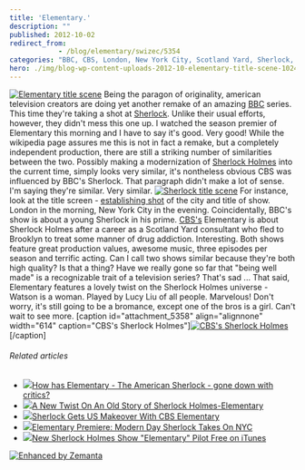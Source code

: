 ```yaml
---
title: 'Elementary.'
description: ""
published: 2012-10-02
redirect_from: 
            - /blog/elementary/swizec/5354
categories: "BBC, CBS, London, New York City, Scotland Yard, Sherlock, Sherlock Holmes, Uncategorized"
hero: ./img/blog-wp-content-uploads-2012-10-elementary-title-scene-1024x576.png
---
```

[![Elementary title scene](./img/blog-wp-content-uploads-2012-10-elementary-title-scene-1024x576.png "Elementary title scene")](http://swizec.com/blog/wp-content/uploads/2012/10/elementary-title-scene.png) Being the paragon of originality, american television creators are doing yet another remake of an amazing [BBC](http://www.bbc.co.uk/ "BBC") series. This time they&#x27;re taking a shot at [Sherlock](http://en.wikipedia.org/wiki/Sherlock_%28TV_series%29 "Sherlock (TV series)"). Unlike their usual efforts, however, they didn&#x27;t mess this one up. I watched the season premier of Elementary this morning and I have to say it&#x27;s good. Very good! While the wikipedia page assures me this is not in fact a remake, but a completely independent production, there are still a striking number of similarities between the two. Possibly making a modernization of [Sherlock Holmes](http://en.wikipedia.org/wiki/Sherlock_Holmes "Sherlock Holmes") into the current time, simply looks very similar, it&#x27;s nontheless obvious CBS was influenced by BBC&#x27;s Sherlock. That paragraph didn&#x27;t make a lot of sense. I&#x27;m saying they&#x27;re similar. Very similar. [![Sherlock title scene](./img/blog-wp-content-uploads-2012-10-sherlock-title-scene-1024x577.png "Sherlock title scene")](http://swizec.com/blog/wp-content/uploads/2012/10/sherlock-title-scene.png) For instance, look at the title screen - [establishing shot](http://en.wikipedia.org/wiki/Establishing_shot "Establishing shot") of the city and title of show. London in the morning, New York City in the evening. Coincidentally, BBC&#x27;s show is about a young Sherlock in his prime. [CBS&#x27;s](http://www.cbs.com/ "CBS") Elementary is about Sherlock Holmes after a career as a Scotland Yard consultant who fled to Brooklyn to treat some manner of drug addiction. Interesting. Both shows feature great production values, awesome music, three episodes per season and terrific acting. Can I call two shows similar because they&#x27;re both high quality? Is that a thing? Have we really gone so far that &quot;being well made&quot; is a recognizable trait of a television series? That&#x27;s sad ... That said, Elementary features a lovely twist on the Sherlock Holmes universe - Watson is a woman. Played by Lucy Liu of all people. Marvelous! Don&#x27;t worry, it&#x27;s still going to be a bromance, except one of the bros is a girl. Can&#x27;t wait to see more. \[caption id=&quot;attachment_5358&quot; align=&quot;alignnone&quot; width=&quot;614&quot; caption=&quot;CBS&#x27;s Sherlock Holmes&quot;][![CBS&#x27;s Sherlock Holmes](./img/blog-wp-content-uploads-2012-10-cbs-sherlock-holmes-1024x583.png "CBS&#x27;s Sherlock Holmes")](http://swizec.com/blog/wp-content/uploads/2012/10/cbs-sherlock-holmes.png)\[/caption]

###### Related articles

- [![](http://i.zemanta.com/noimg_67_80_80.jpg)](http://www.contactmusic.com/news/how-has-elementary-the-american-sherlock-gone-down-with-critics_3302739)[How has Elementary - The American Sherlock - gone down with critics?](http://www.contactmusic.com/news/how-has-elementary-the-american-sherlock-gone-down-with-critics_3302739)
- [![](http://i.zemanta.com/114676614_80_80.jpg)](http://brouhaha-access.com/2012/09/26/a-new-twist-on-an-old-story-of-sherlock-holmes-elementary/)[A New Twist On An Old Story of Sherlock Holmes-Elementary](http://brouhaha-access.com/2012/09/26/a-new-twist-on-an-old-story-of-sherlock-holmes-elementary/)
- [![](http://i.zemanta.com/108782354_80_80.jpg)](http://blog.films.ie/2012/08/sherlock-gets-us-makeover-with-cbs-elementary.html)[Sherlock Gets US Makeover With CBS Elementary](http://blog.films.ie/2012/08/sherlock-gets-us-makeover-with-cbs-elementary.html)
- [![](http://i.zemanta.com/noimg_12_80_80.jpg)](http://www.rr.com/tv/topic/article/rr/51528047/75608447/Elementary_Premiere_Modern_Day_Sherlock_Takes_On)[Elementary Premiere: Modern Day Sherlock Takes On NYC](http://www.rr.com/tv/topic/article/rr/51528047/75608447/Elementary_Premiere_Modern_Day_Sherlock_Takes_On)
- [![](http://i.zemanta.com/115208896_80_80.jpg)](http://www.geardiary.com/2012/09/28/new-sherlock-holmes-show-elementary-pilot-free-on-itunes/)[New Sherlock Holmes Show &quot;Elementary&quot; Pilot Free on iTunes](http://www.geardiary.com/2012/09/28/new-sherlock-holmes-show-elementary-pilot-free-on-itunes/)

[![Enhanced by Zemanta](http://img.zemanta.com/zemified_e.png?x-id=88451305-aecb-423c-a3f2-f77d25b184fe)](http://www.zemanta.com/?px "Enhanced by Zemanta")